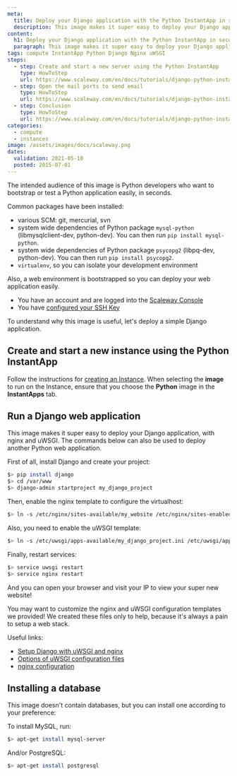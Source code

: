 ```yaml
---
meta:
  title: Deploy your Django application with the Python InstantApp in seconds
  description: This image makes it super easy to deploy your Django application, with nginx and uWSGI.
content:
  h1: Deploy your Django application with the Python InstantApp in seconds
  paragraph: This image makes it super easy to deploy your Django application, with nginx and uWSGI.
tags: compute InstantApp Python Django Nginx uWSGI
steps:
  - step: Create and start a new server using the Python InstantApp
    type: HowToStep
    url: https://www.scaleway.com/en/docs/tutorials/django-python-instant-apps/#-Create-and-start-a-new-instance-using-the-Python-InstantApp
  - step: Open the mail ports to send email
    type: HowToStep
    url: https://www.scaleway.com/en/docs/tutorials/django-python-instant-apps/#-Run-a-Django-web-application
  - step: Conclusion
    type: HowToStep
    url: https://www.scaleway.com/en/docs/tutorials/django-python-instant-apps/#-Conclusion
categories:
  - compute
  - instances
image: /assets/images/docs/scaleway.png
dates:
  validation: 2021-05-10
  posted: 2015-07-01
---
```


The intended audience of this image is Python developers who want to bootstrap or test a Python application easily, in seconds.

Common packages have been installed:

- various SCM: git, mercurial, svn
- system wide dependencies of Python package `mysql-python`
  (libmysqlclient-dev, python-dev). You can then run `pip install mysql-python`.
- system wide dependencies of Python package `psycopg2` (libpq-dev,
  python-dev). You can then run `pip install psycopg2`.
- `virtualenv`, so you can isolate your development environment

Also, a web environment is bootstrapped so you can deploy your web
application easily.

<Message type ="requirement">

- You have an account and are logged into the [Scaleway Console](https://console.scaleway.com)
- You have [configured your SSH Key](/console/my-project/how-to/create-ssh-key)

</Message>

To understand why this image is useful, let's deploy a simple Django application.

## Create and start a new instance using the Python InstantApp

Follow the instructions for [creating an Instance](/compute/instances/how-to/create-an-instance). When selecting the **image** to run on the Instance, ensure that you choose the **Python** image in the **InstantApps** tab.

## Run a Django web application

This image makes it super easy to deploy your Django application, with nginx
and uWSGI. The commands below can also be used to deploy another Python web
application.

First of all, install Django and create your project:

```bash
$> pip install django
$> cd /var/www
$> django-admin startproject my_django_project
```

Then, enable the nginx template to configure the virtualhost:

```bash
$> ln -s /etc/nginx/sites-available/my_website /etc/nginx/sites-enabled/
```

Also, you need to enable the uWSGI template:

```bash
$> ln -s /etc/uwsgi/apps-available/my_django_project.ini /etc/uwsgi/apps-enabled/
```

Finally, restart services:

```bash
$> service uwsgi restart
$> service nginx restart
```

And you can open your browser and visit your IP to view your super new website!

<Message type = "important">

You may want to customize the nginx and uWSGI configuration templates we provided! We created these files only to help, because it's always a pain to setup a web stack.

</Message>

Useful links:

- [Setup Django with uWSGI and nginx](http://uwsgi-docs.readthedocs.org/en/latest/tutorials/Django_and_nginx.html)
- [Options of uWSGI configuration files](http://uwsgi-docs.readthedocs.org/en/latest/Options.html)
- [nginx configuration](http://wiki.nginx.org/Configuration)

## Installing a database

This image doesn't contain databases, but you can install one according to your preference:

To install MySQL, run:

```bash
$> apt-get install mysql-server
```

And/or PostgreSQL:

```bash
$> apt-get install postgresql
```
